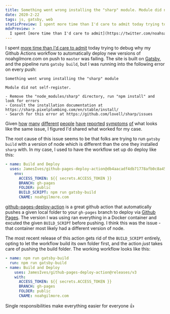 ```yaml
---
title: Something went wrong installing the "sharp" module. Module did not self-register.
date: 2020-2-22
tags: js, gatsby, web
staticPreview: I spent more time than I'd care to admit today trying to debug why my Github Actions workflow to automatically deploy new versions of noahgilmore.com on push to master was failing. The site is build on Gatsby, and the pipeline runs gatsby build, but I was running into the following error on every push...
mdxPreview: >
  I spent [more time than I'd care to admit](https://twitter.com/noahsark769/status/1231387394189824000?s=20) today trying to debug why my Github Actions workflow to automatically deploy new versions of noahgilmore.com on push to `master` was failing. The site is build on [Gatsby](https://www.gatsbyjs.org/), and the pipeline runs `gatsby build`, but I was running into the following error on every push...
---
```

I spent [more time than I'd care to admit](https://twitter.com/noahsark769/status/1231387394189824000?s=20) today trying to debug why my Github Actions workflow to automatically deploy new versions of noahgilmore.com on push to `master` was failing. The site is built on [Gatsby](https://www.gatsbyjs.org/), and the pipeline runs `gatsby build`, but I was running into the following error on every push:

```
Something went wrong installing the "sharp" module

Module did not self-register.

- Remove the "node_modules/sharp" directory, run "npm install" and look for errors
- Consult the installation documentation at https://sharp.pixelplumbing.com/en/stable/install/
- Search for this error at https://github.com/lovell/sharp/issues
```

Given [how](https://github.com/gatsbyjs/gatsby/issues/18277) [many](https://github.com/lovell/sharp/issues/1899) [different](https://github.com/lovell/sharp/issues/2031) [people](https://github.com/lovell/sharp/issues/952) [have](https://github.com/lovell/sharp/issues/1936) [reported](https://github.com/lovell/sharp/issues/1983) [symptoms](https://github.com/lovell/sharp/issues/2065) [of](https://github.com/lovell/sharp/issues/1819) what looks like the same issue, I figured I'd shared what worked for my case.

The root cause of this issue seems to be that folks are trying to run `gatsby build` with a version of node which is different than the one they installed `sharp` with. In my case, I used to have the workflow set up do deploy like this:

```yml
- name: Build and Deploy
  uses: JamesIves/github-pages-deploy-action@db4aacadf4db71778afb0c8a452382184a71d318
    env:
      ACCESS_TOKEN: ${{ secrets.ACCESS_TOKEN }}
      BRANCH: gh-pages
      FOLDER: public
      BUILD_SCRIPT: npm run gatsby-build
      CNAME: noahgilmore.com
```

[github-pages-deploy-action](https://github.com/JamesIves/github-pages-deploy-action) is a great github action that automatically pushes a given local folder to your `gh-pages` branch to deploy via [Github Pages](https://pages.github.com/). The version I was using ran everything in a Docker container and excuted the given `BUILD_SCRIPT` before pushing. I think this was the issue - that container most likely had a different version of node.

The most recent release of this action gets rid of the `BUILD_SCRIPT` entirely, opting to let the workflow build its own folder first, and the action _just_ takes care of pushing the build folder. The working workflow looks like this:

```yml
- name: npm run gatsby-build
  run: npm run gatsby-build
- name: Build and Deploy
    uses: JamesIves/github-pages-deploy-action@releases/v3
    with:
      ACCESS_TOKEN: ${{ secrets.ACCESS_TOKEN }}
      BRANCH: gh-pages
      FOLDER: public
      CNAME: noahgilmore.com
```

Single responsibilities make everything easier for everyone 👍